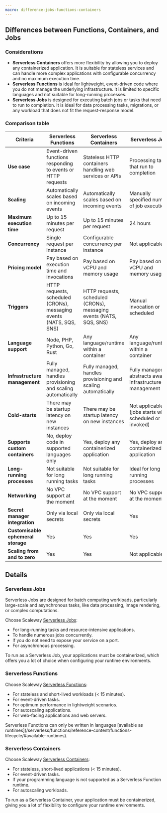 ```yaml
---
macro: difference-jobs-functions-containers
---
```


## Differences between Functions, Containers, and Jobs

### Considerations

* **Serverless Containers** offers more flexibility by allowing you to deploy any containerized application. It is suitable for stateless services and can handle more complex applications with configurable concurrency and no maximum execution time.
* **Serverless Functions** is ideal for lightweight, event-driven code where you do not manage the underlying infrastructure. It is limited to specific languages and not suitable for long-running processes.
* **Serverless Jobs** is designed for executing batch jobs or tasks that need to run to completion. It is ideal for data processing tasks, migrations, or any workload that does not fit the request-response model.

### Comparison table

| **Criteria**                       | **Serverless Functions**                                            | **Serverless Containers**                                           | **Serverless Jobs**                                     |
|------------------------------------|---------------------------------------------------------------------|---------------------------------------------------------------------|---------------------------------------------------------|
| **Use case**                       | Event-driven functions responding to events or HTTP requests        | Stateless HTTP containers handling web services or APIs             | Processing tasks that run to completion                 |
| **Scaling**                        | Automatically scales based on incoming events                       | Automatically scales based on incoming events                       | Manually specified number of job executions             |
| **Maximum execution time**         | Up to 15 minutes per request                                        | Up to 15 minutes per request                                        | 24 hours                                                |
| **Concurrency**                    | Single request per instance                                         | Configurable concurrency per instance                               | Not applicable                                          |
| **Pricing model**                  | Pay based on execution time and invocations                              | Pay based on vCPU and memory usage                                       | Pay based on vCPU and memory usage                           |
| **Triggers**                       | HTTP requests, scheduled (CRONs), messaging events (NATS, SQS, SNS) | HTTP requests, scheduled (CRONs), messaging events (NATS, SQS, SNS) | Manual invocation or scheduled                          |
| **Language support**               | Node, PHP, Python, Go, Rust                                         | Any language/runtime within a container                             | Any language/runtime within a container                 |
| **Infrastructure management**      | Fully managed, handles provisioning and scaling automatically      | Fully managed, handles provisioning and scaling automatically      | Fully managed, abstracts away infrastructure management |
| **Cold-starts**                    | There may be startup latency on new instances                           | There may be startup latency on new instances                           | Not applicable (jobs starts when scheduled or invoked)   |
| **Supports custom containers**     | No, deploy code in supported languages only                         | Yes, deploy any containerized application                           | Yes, deploy any containerized application               |
| **Long-running processes**         | Not suitable for long running tasks                                 | Not suitable for long running tasks                                 | Ideal for long running processes                        |
| **Networking**                     | No VPC support at the moment                                        | No VPC support at the moment                                        | No VPC support at the moment                            |
| **Secret manager integration**     | Only via local secrets                                              | Only via local secrets                                              | Yes                                                     |
| **Customisable ephemeral storage** | Yes                                                                 | Yes                                                                 | Yes                                                     |
| **Scaling from and to zero**       | Yes                                                                 | Yes                                                                 | Not applicable                                          |

## Details

### Serverless Jobs

Serverless Jobs are designed for batch computing workloads, particularly large-scale and asynchronous tasks, like data processing, image rendering, or complex computations.

Choose Scaleway [Serverless Jobs](/serverless/jobs/quickstart/):

- For long-running tasks and resource-intensive applications.
- To handle numerous jobs concurrently.
- If you do not need to expose your service on a port.
- For asynchronous processing.

<Message type="note">
  To run as a Serverless Job, your applications must be containerized, which offers you a lot of choice when configuring your runtime environments.
</Message>

### Serverless Functions

Choose Scaleway [Serverless Functions](/serverless/functions/quickstart/):

- For stateless and short-lived workloads (< 15 minutes).
- For event-driven tasks.
- For optimum performance in lightweight scenarios.
- For autoscaling applications.
- For web-facing applications and web servers.

<Message type="note">
  Serverless Functions can only be written in languages [available as runtimes](/serverless/functions/reference-content/functions-lifecycle/#available-runtimes).
</Message>

### Serverless Containers

Choose Scaleway [Serverless Containers](/serverless/containers/quickstart/):

- For stateless, short-lived applications (< 15 minutes).
- For event-driven tasks.
- If your programming language is not supported as a Serverless Function runtime.
- For autoscaling workloads.

<Message type="note">
  To run as a Serverless Container, your application must be containerized, giving you a lot of flexibility to configure your runtime environments.
</Message>